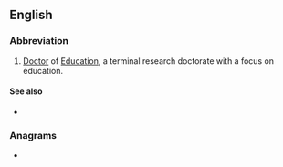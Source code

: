 {{also|edd|EDD|Edd|èdd|edd.}}
==English==

===Abbreviation===
{{rfc-header|Abbreviation}}
{{head|en|abbreviation}}

# [[doctor|Doctor]] of [[education|Education]], a terminal research doctorate with a focus on education.

====See also====
* {{l|en|doctor}}

===Anagrams===
* {{l|en|DDE}}